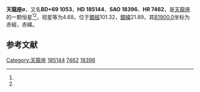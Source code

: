 {{Starbox begin
| name = 天龍座σ
}}
{{Starbox observe
| epoch = [[J2000.0|J2000.0]]
| constell = [[天龍座|天龍座]]<ref name=SIMBAD>{{cite web
 | url=http://simbad.u-strasbg.fr/simbad/sim-id?Ident=HR+7462
 | title=Pulsating variable Star
 | publisher=Centre de Données astronomiques de Strasbourg
 | work=SIMBAD
 | accessdate=2012-07-13
 | archive-date=2019-08-14
 | archive-url=https://web.archive.org/web/20190814070624/http://simbad.u-strasbg.fr/simbad/sim-id?Ident=HR+7462
 }}</ref><ref name=DATA>{{cite web
 | url=http://vizier.u-strasbg.fr/viz-bin/VizieR-5?-out.add=.&-source=5050&-corr=PK=HR&-out.max=9999&HR=7462
 | title=VizieR Detailed Page
 | accessdate=2012-07-13
 | archive-date=2016-03-05
 | archive-url=https://web.archive.org/web/20160305045148/http://vizier.u-strasbg.fr/viz-bin/VizieR-5?-out.add=.&-source=5050&-corr=PK=HR&-out.max=9999&HR=7462
 | dead-url=no
 }}</ref>
| 星官 = 
| ra = {{RA|19|32|21.6}}<ref name=SIMBAD /><ref name=DATA />
| dec = {{DEC|+69|39|40}}<ref name=SIMBAD /><ref name=DATA />
| appmag_v = 4.68<ref name=SIMBAD /><ref name=DATA />
}}
{{Starbox character
| class = K0V<ref name=SIMBAD /><ref name=DATA />
| b-v = 0.79<ref name=SIMBAD /><ref name=DATA />
| u-b = 0.38<ref name=SIMBAD /><ref name=DATA />
| r-i = 0.41<ref name=SIMBAD /><ref name=DATA />
| variable = 
}}
{{Starbox astrometry
| radial_v = 0.38
| prop_mo_ra = 27
| parallax = 0.177
| p_error = 
}}
{{Starbox catalog
| names =BD+69 1053，[[SAO星表|SAO]] 18396，[[HD星表|HD]] 185144，[[HR星表|HR]] 7462}}
{{Starbox reference |Simbad=HR+7462}}
{{Starbox end}}

'''天龍座σ'''，又名'''BD+69 1053'''，'''HD 185144'''、'''SAO 18396'''、'''HR 7462'''，是[[天龍座|天龍座]]的一颗恒星<ref name=SIMBAD /><ref name=DATA />，视星等为4.68，位于[[銀道座標系|銀經]]101.32，[[銀道座標系|銀緯]]21.89，其[[B1900.0|B1900.0]]坐标为赤經{{RA|19|32|33.2}}，赤緯{{DEC|+69|21.89|28}}。

== 参考文献 ==
{{reflist}}

{{star-stub}}

{{天龍座恒星}}
[[Category:天龍座|Category:天龍座]]
[[Category:HD和HDE天體|185144]]
[[Category:HR天體|7462]]
[[Category:SAO天體|18396]]